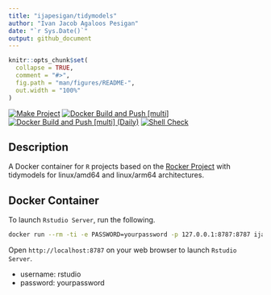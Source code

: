 ```yaml
---
title: "ijapesigan/tidymodels"
author: "Ivan Jacob Agaloos Pesigan"
date: "`r Sys.Date()`"
output: github_document
---
```


<!-- README.md is generated from .setup/readme/README.Rmd. Please edit that file -->

```r
knitr::opts_chunk$set(
  collapse = TRUE,
  comment = "#>",
  fig.path = "man/figures/README-",
  out.width = "100%"
)
```

<!-- badges: start -->
[![Make Project](https://github.com/ijapesigan/docker-tidymodels/actions/workflows/make.yml/badge.svg)](https://github.com/ijapesigan/docker-tidymodels/actions/workflows/make.yml)
[![Docker Build and Push [multi]](https://github.com/ijapesigan/docker-tidymodels/actions/workflows/docker-build-push-multi.yml/badge.svg)](https://github.com/ijapesigan/docker-tidymodels/actions/workflows/docker-build-push-multi.yml)
[![Docker Build and Push [multi] (Daily)](https://github.com/ijapesigan/docker-tidymodels/actions/workflows/docker-build-push-daily-multi.yml/badge.svg)](https://github.com/ijapesigan/docker-tidymodels/actions/workflows/docker-build-push-daily-multi.yml)
[![Shell Check](https://github.com/ijapesigan/docker-tidymodels/actions/workflows/shellcheck.yml/badge.svg)](https://github.com/ijapesigan/docker-tidymodels/actions/workflows/shellcheck.yml)
<!-- badges: end -->

## Description

A Docker container for `R` projects based on the [Rocker Project](https://rocker-project.org/) with tidymodels for linux/amd64 and linux/arm64 architectures.

## Docker Container

To launch `Rstudio Server`, run the following.

```bash
docker run --rm -ti -e PASSWORD=yourpassword -p 127.0.0.1:8787:8787 ijapesigan/tidymodels:main
```

Open `http://localhost:8787` on your web browser to launch `Rstudio Server`.

- username: rstudio
- password: yourpassword
